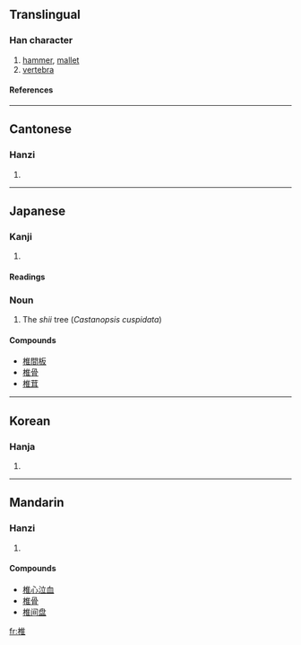 ==Translingual==
===Han character===
{{Han char|rn=75|rad=木|as=08|sn=12|four=4091<sub>4</sub>|canj=木人土 (DOG)}}
# [[hammer]], [[mallet]]
# [[vertebra]]
====References====
{{Han ref|kx=0536.110|dkj=15024|dj=0924.010|hdz=21233.100|uh=690E|ud=26894|bh=B4D5|bd=46293}}

----
==Cantonese==
===Hanzi===
{{yue-hanzi|jyut=|y=cheui4, jeui1}}
# {{defn|Cantonese}}

----
== Japanese ==
=== Kanji ===
{{ja-kanji|grade=|rs=木08}}
# {{defn|Japanese}} 
====Readings====
{{ja-readings|on=[[つい]] (tsui), [[すい]] (sui)|kun=[[つち]] (tsuchi), [[うつ]] (utsu), [[しい]] (shii)}}

===Noun===
# The ''shii'' tree (''Castanopsis cuspidata'')

====Compounds====
*[[椎間板]]
*[[椎骨]]
*[[椎茸]]

----

==Korean==
===Hanja===
{{ko-hanja|hangeul=[[추]]|eumhun=|rv=chu|mr=ch'u|y=chwu}}
# {{defn|Korean}}

----
==Mandarin==
===Hanzi===
{{cmn-hanzi|pin=[[zhuī]] (zhui1), [[chuí]] (chui2)|wg=chui<sup>1</sup>}}
# {{defn|Mandarin}}

====Compounds====
*[[椎心泣血]]
*[[椎骨]]
*[[椎间盘]]

[[fr:椎]]